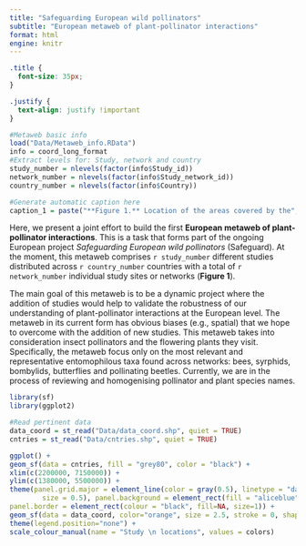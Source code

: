 ```yaml
---
title: "Safeguarding European wild pollinators"
subtitle: "European metaweb of plant-pollinator interactions"
format: html
engine: knitr
---
```


```css
.title {
  font-size: 35px;
}
```

```css
.justify {
  text-align: justify !important
}
```

```r

#Metaweb basic info
load("Data/Metaweb_info.RData")
info = coord_long_format
#Extract levels for: Study, network and country
study_number = nlevels(factor(info$Study_id))
network_number = nlevels(factor(info$Study_network_id))
country_number = nlevels(factor(info$Country))

#Generate automatic caption here
caption_1 = paste("**Figure 1.** Location of the areas covered by the", study_number, "different studies that form the current metaweb")

```

::: justify
Here, we present a joint effort to build the first **European metaweb of plant-pollinator interactions**. This is a task that forms part of the ongoing European project *Safeguarding European wild pollinators* (Safeguard). At the moment, this metaweb comprises `r study_number` different studies distributed across `r country_number` countries with a total of `r network_number` individual study sites or networks (**Figure 1**). 

The main goal of this metaweb is to be a dynamic project where the addition of studies would help to validate the robustness of our understanding of plant-pollinator interactions at the European level. The metaweb in its current form has obvious biases (e.g., spatial) that we hope to overcome with the addition of new studies. This metaweb takes into consideration insect pollinators and the flowering plants they visit. Specifically, the metaweb focus only on the most relevant and representative entomophilous taxa found across networks: bees, syrphids, bombylids, butterflies and pollinating beetles. Currently, we are in the process of reviewing and homogenising pollinator and plant species names.

:::

```r

library(sf)
library(ggplot2)

#Read pertinent data
data_coord = st_read("Data/data_coord.shp", quiet = TRUE) 
cntries = st_read("Data/cntries.shp", quiet = TRUE)

ggplot() +
geom_sf(data = cntries, fill = "grey80", color = "black") +
xlim(c(2200000, 7150000)) +
ylim(c(1380000, 5500000)) +
theme(panel.grid.major = element_line(color = gray(0.5), linetype = "dashed", 
        size = 0.5), panel.background = element_rect(fill = "aliceblue"),
panel.border = element_rect(colour = "black", fill=NA, size=1)) +
geom_sf(data = data_coord, color="orange", size = 2.5, stroke = 0, shape = 16) +
theme(legend.position="none") + 
scale_colour_manual(name = "Study \n locations", values = colors)

```




